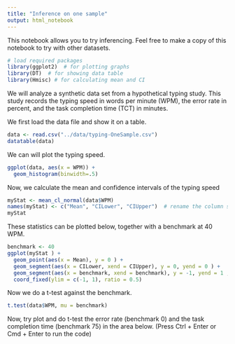 ```yaml
---
title: "Inference on one sample"
output: html_notebook
---
```


This notebook allows you to try inferencing. Feel free to make a copy of this notebook to try with other datasets.

```r
# load required packages
library(ggplot2)  # for plotting graphs
library(DT)  # for showing data table
library(Hmisc) # for calculating mean and CI
```

We will analyze a synthetic data set from a hypothetical typing study. This study records the typing speed in words per minute (WPM), the error rate in percent, and the task completion time (TCT) in minutes.

We first load the data file and show it on a table.

```r
data <- read.csv("../data/typing-OneSample.csv")
datatable(data)
```

We can will plot the typing speed.

```r
ggplot(data, aes(x = WPM)) +
  geom_histogram(binwidth=.5)
```

Now, we calculate the mean and confidence intervals of the typing speed

```r
myStat <- mean_cl_normal(data$WPM)
names(myStat) <- c("Mean", "CILower", "CIUpper")  # rename the column so that they are self-explanatory
myStat
```

These statistics can be plotted below, together with a benchmark at 40 WPM.

```r
benchmark <- 40
ggplot(myStat ) +
  geom_point(aes(x = Mean), y = 0 ) + 
  geom_segment(aes(x = CILower, xend = CIUpper), y = 0, yend = 0 ) +
  geom_segment(aes(x = benchmark, xend = benchmark), y = -1, yend = 1 , colour = "lightgreen") +
  coord_fixed(ylim = c(-1, 1), ratio = 0.5)
```

Now we do a t-test against the benchmark.

```r
t.test(data$WPM, mu = benchmark)
```

Now, try plot and do t-test the error rate (benchmark 0) and the task completion time (benchmark 75) in the area below. (Press Ctrl + Enter or Cmd + Enter to run the code)

```r

```